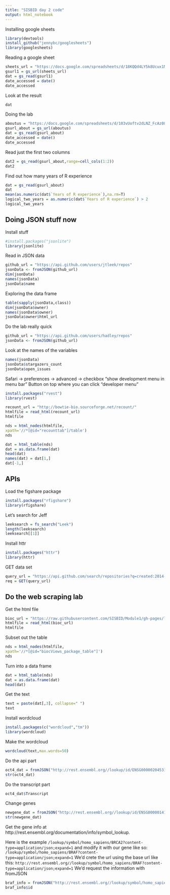 ```yaml
---
title: "SISBID day 2 code"
output: html_notebook
---
```


Installing google sheets
```r
library(devtools)
install_github("jennybc/googlesheets")
library(googlesheets)
```

Reading a google sheet

```r
sheets_url = "https://docs.google.com/spreadsheets/d/18KQQd4LY5k8Ucux1MvWCsQGQJlvd0ECTnn-3ixdOKFM/pubhtml"
gsurl1 = gs_url(sheets_url)
dat = gs_read(gsurl1)
date_accessed = date()
date_accessed
```


Look at the result

```r
dat
```


Doing the lab

```r
aboutus = "https://docs.google.com/spreadsheets/d/103vUoftv2dLNZ_FcAz08b5ptIkWN4W2RaFn7VF39FJ8/edit#gid=0"
gsurl_about = gs_url(aboutus)
dat = gs_read(gsurl_about)
date_accessed = date()
date_accessed
```

Read just the first two columns
```r

dat2 = gs_read(gsurl_about,range=cell_cols(1:2))
dat2
```

Find out how many years of R experience

```r
dat = gs_read(gsurl_about)
dat
mean(as.numeric(dat$`Years of R experience`),na.rm=T)
logical_two_years = as.numeric(dat$`Years of R experience`) > 2
logical_two_years
```


## Doing JSON stuff now

Install stuff
```r
#install.packages("jsonlite")
library(jsonlite)
```


Read in JSON data

```r
github_url = "https://api.github.com/users/jtleek/repos"
jsonData <- fromJSON(github_url)
dim(jsonData)
names(jsonData)
jsonData$name
```


Exploring the data frame

```r
table(sapply(jsonData,class))
dim(jsonData$owner)
names(jsonData$owner)
jsonData$owner$html_url
```

Do the lab really quick

```r
github_url = "https://api.github.com/users/hadley/repos"
jsonData <- fromJSON(github_url)
```


Look at the names of the variables

```r
names(jsonData)
jsonData$stargazers_count
jsonData$open_issues
```
Safari -> preferences -> advanced -> checkbox "show development menu in menu bar"
Button on top where you can click "developer menu"

```r
install.packages("rvest")
library(rvest)
```


```r
recount_url = "http://bowtie-bio.sourceforge.net/recount/"
htmlfile = read_html(recount_url)
htmlfile
```


```r
nds = html_nodes(htmlfile,                
xpath='//*[@id="recounttab"]/table')
nds
```

```r
dat = html_table(nds)
dat = as.data.frame(dat)
head(dat)
names(dat) = dat[1,]
dat[-1,]
```


## APIs


Load the figshare package
```r
install.packages("rfigshare")
library(rfigshare)
```


Let's search for Jeff

```r
leeksearch = fs_search("Leek")
length(leeksearch)
leeksearch[[1]]
```

Install httr

```r
install.packages("httr")
library(httr)
```


GET data set

```r
query_url = "https://api.github.com/search/repositories?q=created:2014-08-13+language:r+-user:cran"
req = GET(query_url)
```


## Do the web scraping lab

Get the html file
```r
bioc_url = "https://raw.githubusercontent.com/SISBID/Module1/gh-pages/labs/bioc-software.html"
htmlfile = read_html(bioc_url)
htmlfile
```

Subset out the table
```r
nds = html_nodes(htmlfile,                
xpath='//*[@id="biocViews_package_table"]')
nds
```

Turn into a data frame

```r
dat = html_table(nds)
dat = as.data.frame(dat)
head(dat)
```


Get the text

```r
text = paste(dat[,3], collapse=" ")
text
```

Install wordcloud

```r
install.packages(c("wordcloud","tm"))
library(wordcloud)
```


Make the wordcloud

```r
wordcloud(text,max.words=50)
```



Do the api part

```r
oct4_dat = fromJSON("http://rest.ensembl.org//lookup/id/ENSG00000204531?content-type=application/json;expand=1")
str(oct4_dat)
```

Do the transcript part

```r
oct4_dat$Transcript
```

Change genes
```r
newgene_dat = fromJSON("http://rest.ensembl.org//lookup/id/ENSG00000141510?content-type=application/json;expand=1")
str(newgene_dat)
```

Get the gene info at http://rest.ensembl.org/documentation/info/symbol_lookup.

Here is the example `/lookup/symbol/homo_sapiens/BRCA2?content-type=application/json;expand=1` and modify it with our gene like so: `/lookup/symbol/homo_sapiens/BRAF?content-type=application/json;expand=1`
We'd crete the url using the base url like this: `http://rest.ensembl.org//lookup/symbol/homo_sapiens/BRAF?content-type=application/json;expand=1`
We'd request the information with fromJSON

```r
braf_info = fromJSON("http://rest.ensembl.org//lookup/symbol/homo_sapiens/BRAF?content-type=application/json;expand=1")
braf_info$id
```


